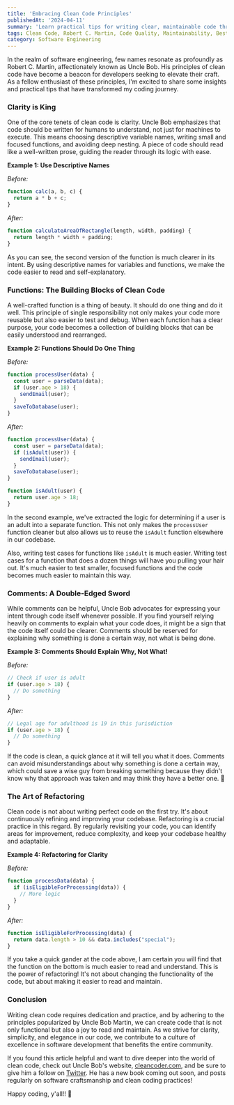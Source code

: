 ```yaml
---
title: 'Embracing Clean Code Principles'
publishedAt: '2024-04-11'
summary: 'Learn practical tips for writing clear, maintainable code through examples and best practices. Elevate your software development journey with this guide to clean code principles.'
tags: Clean Code, Robert C. Martin, Code Quality, Maintainability, Best Practices, Software Engineering
category: Software Engineering
---
```


In the realm of software engineering, few names resonate as profoundly as Robert C. Martin, affectionately known as Uncle Bob. His principles of clean code have become a beacon for developers seeking to elevate their craft. As a fellow enthusiast of these principles, I'm excited to share some insights and practical tips that have transformed my coding journey.

### Clarity is King

One of the core tenets of clean code is clarity. Uncle Bob emphasizes that code should be written for humans to understand, not just for machines to execute. This means choosing descriptive
variable names, writing small and focused functions, and avoiding deep nesting. A piece of code should read like a well-written prose, guiding the reader through its logic with ease.

**Example 1: Use Descriptive Names**

_Before:_
```javascript
function calc(a, b, c) {
  return a * b + c;
}
```

_After:_
```javascript
function calculateAreaOfRectangle(length, width, padding) {
  return length * width + padding;
}

```

As you can see, the second version of the function is much clearer in its intent. By using descriptive names for variables and functions,
we make the code easier to read and self-explanatory.

### Functions: The Building Blocks of Clean Code

A well-crafted function is a thing of beauty. It should do one thing and do it well. This principle of single responsibility not
only makes your code more reusable but also easier to test and debug. When each function has a clear purpose, your code becomes a collection of
building blocks that can be easily understood and rearranged.

**Example 2: Functions Should Do One Thing**

_Before:_
```javascript
function processUser(data) {
  const user = parseData(data);
  if (user.age > 18) {
    sendEmail(user);
  }
  saveToDatabase(user);
}
```

_After:_
```javascript
function processUser(data) {
  const user = parseData(data);
  if (isAdult(user)) {
    sendEmail(user);
  }
  saveToDatabase(user);
}

function isAdult(user) {
  return user.age > 18;
}
```

In the second example, we've extracted the logic for determining if a user is an adult into a separate function. This not only makes the
`processUser` function cleaner but also allows us to reuse the `isAdult` function elsewhere in our codebase.

Also, writing test cases for functions like `isAdult` is much easier. Writing test cases for a function that does a dozen things will have
you pulling your hair out. It's much easier to test smaller, focused functions and the code becomes much easier to maintain this way.


### Comments: A Double-Edged Sword

While comments can be helpful, Uncle Bob advocates for expressing your intent through code itself whenever possible. If you find yourself relying
heavily on comments to explain what your code does, it might be a sign that the code itself could be clearer. Comments should be reserved for
explaining why something is done a certain way, not what is being done.

**Example 3: Comments Should Explain Why, Not What!**

_Before:_
```javascript
// Check if user is adult
if (user.age > 18) {
  // Do something
}
```

_After:_
```javascript
// Legal age for adulthood is 19 in this jurisdiction
if (user.age > 18) {
  // Do something
}
```

If the code is clean, a quick glance at it will tell you what it does. Comments can avoid misunderstandings about why something is done a certain way, which could save a wise guy from breaking something because they didn't know why that approach was taken and may think they have a better one. 🤣

### The Art of Refactoring

Clean code is not about writing perfect code on the first try. It's about continuously refining and improving your codebase. Refactoring is a crucial practice in this regard. By regularly revisiting your code, you can identify areas for improvement, reduce complexity, and keep your codebase healthy and adaptable.

**Example 4: Refactoring for Clarity**

_Before:_
```javascript
function processData(data) {
  if (isEligibleForProcessing(data)) {
    // More logic
  }
}
```

_After:_
```javascript
function isEligibleForProcessing(data) {
  return data.length > 10 && data.includes("special");
}
```

If you take a quick gander at the code above, I am certain you will find that the function on the bottom is much easier to read and understand. This is the power of refactoring! It's not about changing the functionality of the code, but about making it easier to read and maintain.


### Conclusion

Writing clean code requires dedication and practice, and by adhering to the principles popularized by Uncle Bob Martin, we can create code that is not only functional but also a joy to read and maintain. As we strive for clarity, simplicity, and elegance in our code, we contribute to a culture of excellence in software development that benefits the entire community.

If you found this article helpful and want to dive deeper into the world of clean code, check out Uncle Bob's website, <a href="http://cleancoder.com/" target="_blank">cleancoder.com</a>, and be sure to give him a follow on <a href="https://twitter.com/unclebobmartin" target="_blank">Twitter</a>. He has a new book coming out soon, and posts regularly on software craftsmanship and clean coding practices!

Happy coding, y'all!! 🤠

